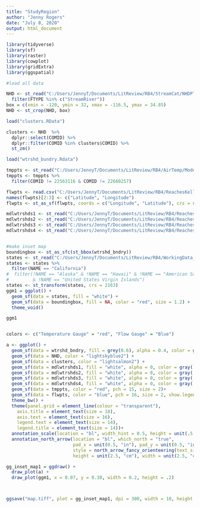 ```yaml
---
title: "StudyRegion"
author: "Jenny Rogers"
date: "July 8, 2020"
output: html_document
---
```


```r
library(tidyverse)
library(sf)
library(raster)
library(cowplot)
library(gridExtra)
library(ggspatial)

#load all data

NHD <- st_read("C:/Users/JennyT/Documents/LitReview/RB4/StreamCat/NHDPlusV21_CA_18_NHDSnapshot_05/NHDPlusCA/NHDPlus18/NHDSnapshot/Hydrography/NHDFlowline.shp")%>% st_zm() %>% 
  filter(FTYPE %in% c("StreamRiver"))
box = c(xmin = -120, ymin = 32, xmax = -116.5, ymax = 34.85)
NHD <- st_crop(NHD, box)

load("clusters.RData")

clusters <- NHD  %>% 
  dplyr::select(COMID) %>%
  dplyr::filter(COMID %in% clusters$COMID) %>% 
  st_zm()

load("wtrshd_bundry.Rdata")

tmppts <- st_read("C:/Users/JennyT/Documents/LitReview/RB4/AirTemp/Modeling/COMIDs_in_Model_Points.shp")
tmppts <- tmppts %>% 
  filter(COMID != 22563116 & COMID != 22660257)

flwpts <- read.csv("C:/Users/JennyT/Documents/LitReview/RB4/ReachesKellyModeled/gaugelocations_ashmita.csv")
names(flwpts)[2:3] <- c("Latitude", "Longitude")
flwpts <- st_as_sf(flwpts, coords = c("Longitude", "Latitude"), crs = st_crs(tmppts))

mdlwtrshds1 <- st_read("C:/Users/JennyT/Documents/LitReview/RB4/ReachesKellyModeled/catchments_20180405/Catchments_Merge_20180405.shp")
mdlwtrshds2 <- st_read("C:/Users/JennyT/Documents/LitReview/RB4/ReachesKellyModeled/watersheds_20180414/ws_20180414.shp")
mdlwtrshds3 <- st_read("C:/Users/JennyT/Documents/LitReview/RB4/ReachesKellyModeled/Catchments_kenny/BioSites_watersheds_17Jul18/santaclara_tribs_watersheds.shp")
mdlwtrshds4 <- st_read("C:/Users/JennyT/Documents/LitReview/RB4/ReachesKellyModeled/Catchments_kenny/BioSites_watersheds_17Jul18/watersheds_12Jul18.shp")


#make inset map
boundingbox <- st_as_sfc(st_bbox(wtrshd_bndry))
states <- st_read("C:/Users/JennyT/Documents/LitReview/RB4/WorkingData_3-16-18/cb_2018_us_state_5m.shp")
states <- states %>% 
  filter(NAME == "California")
#  filter(!NAME == "Alaska" & !NAME == "Hawaii" & !NAME == "American Samoa" & !NAME == "Guam" & !NAME == "Commonwealth of the Northern Mariana Islands" & !NAME == "Puerto Rico"
#         & !NAME == "United States Virgin Islands")
states <- st_transform(states, crs = 2163)
ggm1 = ggplot() + 
  geom_sf(data = states, fill = "white") + 
  geom_sf(data = boundingbox, fill = NA, color = "red", size = 1.2) +
  theme_void()

ggm1


colors <- c("Temperature Gauge" = "red", "Flow Gauge" = "Blue")

a <- ggplot() +
  geom_sf(data = wtrshd_bndry, fill = grey(0.6), alpha = 0.4, color = gray(.7), lwd = 1) +
  geom_sf(data = NHD, color = "lightskyblue2") +
  geom_sf(data = clusters, color = "lightsalmon2") +
  geom_sf(data = mdlwtrshds1, fill = "white", alpha = 0, color = gray(.2), lwd = 1) +
  geom_sf(data = mdlwtrshds2, fill = "white", alpha = 0, color = gray(.2), lwd = 1) +
  geom_sf(data = mdlwtrshds3, fill = "white", alpha = 0, color = gray(.2), lwd = 1) +
  geom_sf(data = mdlwtrshds4, fill = "white", alpha = 0, color = gray(.2), lwd = 1) + 
  geom_sf(data = tmppts, color = "red", pch = 15, size = 2)+
  geom_sf(data = flwpts, color = "blue", pch = 16, size = 2, show.legend = "point") +
  theme_bw() +
  theme(panel.grid = element_line(colour = "transparent"),
    axis.title = element_text(size = 18),
    axis.text = element_text(size = 16),
    legend.text = element_text(size = 14),
    legend.title = element_text(size = 14))+
  annotation_scale(location = "bl", width_hint = 0.5, height = unit(.5, "cm"), text_cex = 1.5) +
  annotation_north_arrow(location = "bl", which_north = "true", 
                         pad_x = unit(0.5, "in"), pad_y = unit(0.5, "in"),
                         style = north_arrow_fancy_orienteering(text_size = 20),
                         height = unit(2.5, "cm"), width = unit(2.5, "cm"))

gg_inset_map1 = ggdraw() +
  draw_plot(a) +
  draw_plot(ggm1, x = 0.07, y = 0.30, width = 0.2, height = .2)



ggsave("map.tiff", plot = gg_inset_map1, dpi = 300, width = 10, height = 10, compression = "lzw")





```
